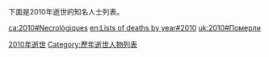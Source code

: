 
{{YearTopicTOC|2010|逝世人物列表}}
{{C21YearInTopic|2010年}}

下面是2010年逝世的知名人士列表。

{{MonthTOC|2010年|逝世人物列表}}
{{各年各月份逝世人物}}
{{Authority control}}

[[Category:2010年逝世|]]
[[Category:歷年逝世人物列表|Category:歷年逝世人物列表]]

[[ca:2010#Necrològiques|ca:2010#Necrològiques]]
[[en:Lists_of_deaths_by_year#2010|en:Lists of deaths by year#2010]]
[[uk:2010#Померли|uk:2010#Померли]]